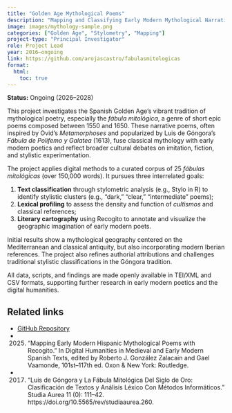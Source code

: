 ```yaml
---
title: "Golden Age Mythological Poems"
description: "Mapping and Classifying Early Modern Mythological Narratives Using Digital Text Analysis."
image: images/mythology-sample.png
categories: ["Golden Age", "Stylometry", "Mapping"]
project-type: "Principal Investigator"
role: Project Lead
year: 2016–ongoing
link: https://github.com/arojascastro/fabulasmitologicas
format:
  html:
    toc: true
---
```


**Status:** Ongoing (2026–2028)  

This project investigates the Spanish Golden Age’s vibrant tradition of mythological poetry, especially the *fábula mitológica*, a genre of short epic poems composed between 1550 and 1650. These narrative poems, often inspired by Ovid’s *Metamorphoses* and popularized by Luis de Góngora’s *Fábula de Polifemo y Galatea* (1613), fuse classical mythology with early modern poetics and reflect broader cultural debates on imitation, fiction, and stylistic experimentation.

The project applies digital methods to a curated corpus of 25 *fábulas mitológicas* (over 150,000 words). It pursues three interrelated goals:  

1. **Text classification** through stylometric analysis (e.g., Stylo in R) to identify stylistic clusters (e.g., “dark,” “clear,” “intermediate” poems);  
2. **Lexical profiling** to assess the density and function of *cultismos* and classical references;  
3. **Literary cartography** using Recogito to annotate and visualize the geographic imagination of early modern poets.

Initial results show a mythological geography centered on the Mediterranean and classical antiquity, but also incorporating modern Iberian references. The project also refines authorial attributions and challenges traditional stylistic classifications in the Góngora tradition.

All data, scripts, and findings are made openly available in TEI/XML and CSV formats, supporting further research in early modern poetics and the digital humanities.

## Related links
- [GitHub Repository](https://github.com/arojascastro/fabulasmitologicas)
-  2025. “Mapping Early Modern Hispanic Mythological Poems with Recogito.” In Digital Humanities in Medieval and Early Modern Spanish Texts, edited by Roberto J. González Zalacain and Gael Vaamonde, 101st–117th ed. Oxon & New York: Routledge.
-  2017. “Luis de Góngora y La Fábula Mitológica Del Siglo de Oro: Clasificación de Textos y Análisis Léxico Con Métodos Informáticos.” Studia Aurea 11 (0): 111–42. https://doi.org/10.5565/rev/studiaaurea.260.  
